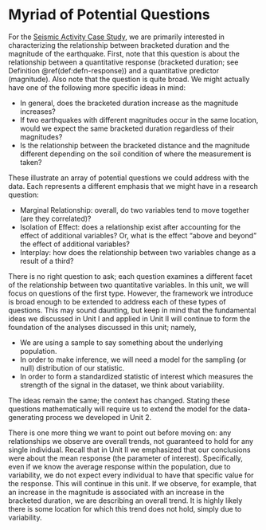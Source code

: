 # Myriad of Potential Questions {#Regquestions}

For the [Seismic Activity Case Study](#CaseGreece), we are primarily interested in characterizing the relationship between bracketed duration and the magnitude of the earthquake.  First, note that this question is about the relationship between a quantitative response (bracketed duration; see Definition \@ref(def:defn-response)) and a quantitative predictor (magnitude).  Also note that the question is quite broad.  We might actually have one of the following more specific ideas in mind:

  - In general, does the bracketed duration increase as the magnitude increases?
  - If two earthquakes with different magnitudes occur in the same location, would we expect the same bracketed duration regardless of their magnitudes?
  - Is the relationship between the bracketed distance and the magnitude different depending on the soil condition of where the measurement is taken?

These illustrate an array of potential questions we could address with the data.  Each represents a different emphasis that we might have in a research question:

  - Marginal Relationship: overall, do two variables tend to move together (are they correlated)?
  - Isolation of Effect: does a relationship exist after accounting for the effect of additional variables?  Or, what is the effect "above and beyond" the effect of additional variables?
  - Interplay: how does the relationship between two variables change as a result of a third?
  
There is no right question to ask; each question examines a different facet of the relationship between two quantitative variables.  In this unit, we will focus on questions of the first type.  However, the framework we introduce is broad enough to be extended to address each of these types of questions.  This may sound daunting, but keep in mind that the fundamental ideas we discussed in Unit I and applied in Unit II will continue to form the foundation of the analyses discussed in this unit; namely,

  - We are using a sample to say something about the underlying population.
  - In order to make inference, we will need a model for the sampling (or null) distribution of our statistic.
  - In order to form a standardized statistic of interest which measures the strength of the signal in the dataset, we think about variability.
  
The ideas remain the same; the context has changed.  Stating these questions mathematically will require us to extend the model for the data-generating process we developed in Unit 2.

There is one more thing we want to point out before moving on: any relationships we observe are overall trends, not guaranteed to hold for any single individual.  Recall that in Unit II we emphasized that our conclusions were about the mean response (the parameter of interest).  Specifically, even if we know the average response within the population, due to variability, we do not expect every individual to have that specific value for the response.  This will continue in this unit.  If we observe, for example, that an increase in the magnitude is associated with an increase in the bracketed duration, we are describing an overall trend.  It is highly likely there is some location for which this trend does not hold, simply due to variability.
